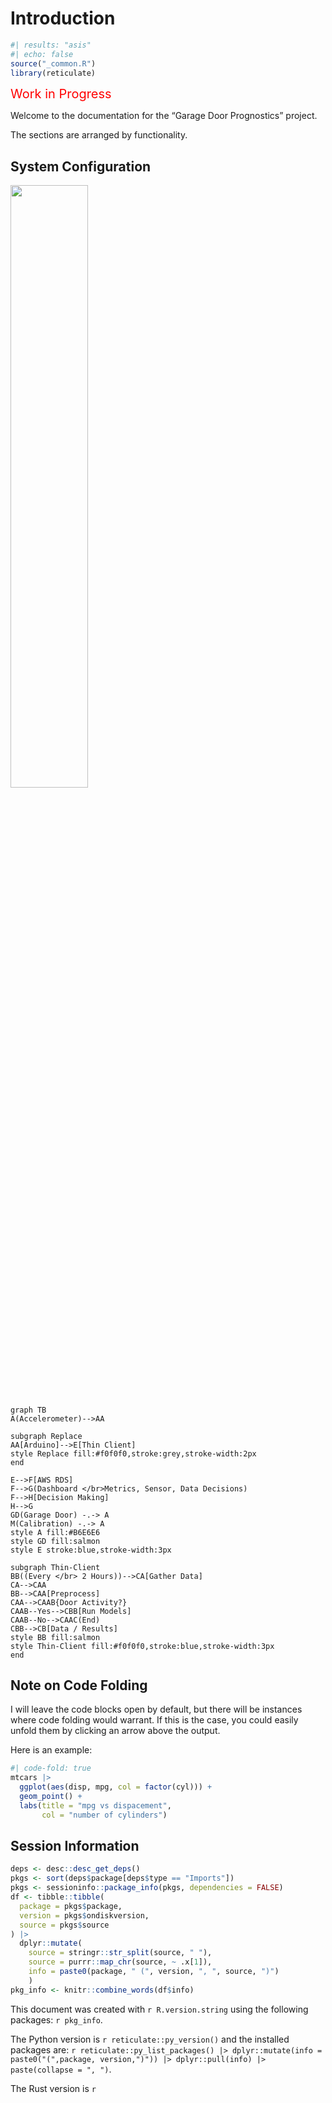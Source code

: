 # Introduction {.unnumbered}
```r
#| results: "asis"
#| echo: false
source("_common.R")
library(reticulate)

```
[Work in Progress]{style="color: red; font-size: 20px;"}

Welcome to the documentation for the “Garage Door Prognostics” project.

The sections are arranged by functionality. 

## System Configuration


![ ](./images_for_document/ptype.jpg){width="49.7%" fig-align="center"}


```mermaid
graph TB
A(Accelerometer)-->AA 

subgraph Replace
AA[Arduino]-->E[Thin Client]
style Replace fill:#f0f0f0,stroke:grey,stroke-width:2px
end

E-->F[AWS RDS]
F-->G(Dashboard </br>Metrics, Sensor, Data Decisions)
F-->H[Decision Making]
H-->G
GD(Garage Door) -.-> A
M(Calibration) -.-> A
style A fill:#B6E6E6
style GD fill:salmon 
style E stroke:blue,stroke-width:3px

subgraph Thin-Client
BB((Every </br> 2 Hours))-->CA[Gather Data]
CA-->CAA
BB-->CAA[Preprocess]
CAA-->CAAB{Door Activity?}
CAAB--Yes-->CBB[Run Models]
CAAB--No-->CAAC(End)
CBB-->CB[Data / Results]
style BB fill:salmon 
style Thin-Client fill:#f0f0f0,stroke:blue,stroke-width:3px
end

```


## Note on Code Folding

I will leave the code blocks open by default, but there will be instances where code folding would warrant. If this is the case, you could easily unfold them by clicking an arrow above the output. 

Here is an example:

```r
#| code-fold: true
mtcars |> 
  ggplot(aes(disp, mpg, col = factor(cyl))) +
  geom_point() +
  labs(title = "mpg vs dispacement", 
       col = "number of cylinders") 
```

## Session Information 

```r
deps <- desc::desc_get_deps()
pkgs <- sort(deps$package[deps$type == "Imports"])
pkgs <- sessioninfo::package_info(pkgs, dependencies = FALSE)
df <- tibble::tibble(
  package = pkgs$package,
  version = pkgs$ondiskversion,
  source = pkgs$source
) |> 
  dplyr::mutate(
    source = stringr::str_split(source, " "),
    source = purrr::map_chr(source, ~ .x[1]),
    info = paste0(package, " (", version, ", ", source, ")")
    )
pkg_info <- knitr::combine_words(df$info)
```

This document was created with `r R.version.string` using the following packages: `r pkg_info`. 



The Python version is `r reticulate::py_version()` and the installed packages are: `r reticulate::py_list_packages() |> dplyr::mutate(info = paste0("(",package, version,")")) |> dplyr::pull(info) |> paste(collapse = ", ")`.


The Rust version is `r `
